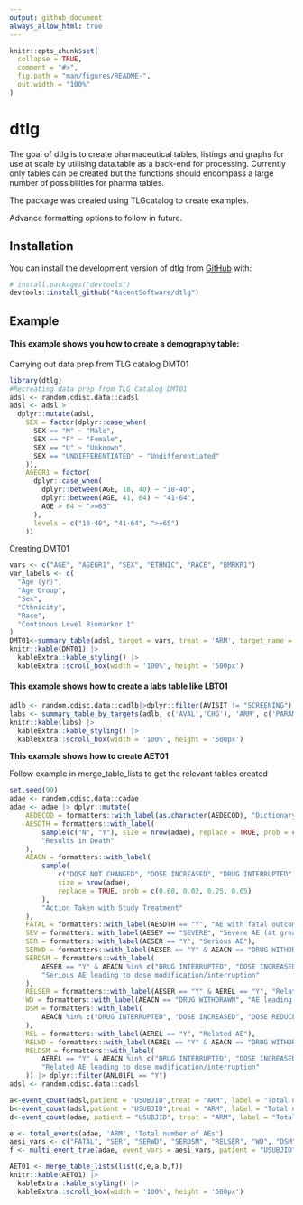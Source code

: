 ```yaml
---
output: github_document
always_allow_html: true
---
```


```r
knitr::opts_chunk$set(
  collapse = TRUE,
  comment = "#>",
  fig.path = "man/figures/README-",
  out.width = "100%"
)
```

# dtlg

The goal of dtlg is to create pharmaceutical tables, listings and graphs for use at scale by utilising data.table as a back-end for processing. Currently only tables can be created but the functions should encompass a large number of possibilities for pharma tables.

The package was created using TLGcatalog to create examples.

Advance formatting options to follow in future.

## Installation

You can install the development version of dtlg from [GitHub](https://github.com/) with:

``` r
# install.packages("devtools")
devtools::install_github("AscentSoftware/dtlg")
```

## Example

#### This example shows you how to create a demography table:

Carrying out data prep from TLG catalog DMT01

```r
library(dtlg)
#Recreating data prep from TLG Catalog DMT01
adsl <- random.cdisc.data::cadsl
adsl <- adsl|>
  dplyr::mutate(adsl,
    SEX = factor(dplyr::case_when(
      SEX == "M" ~ "Male",
      SEX == "F" ~ "Female",
      SEX == "U" ~ "Unknown",
      SEX == "UNDIFFERENTIATED" ~ "Undifferentiated"
    )),
    AGEGR1 = factor(
      dplyr::case_when(
        dplyr::between(AGE, 18, 40) ~ "18-40",
        dplyr::between(AGE, 41, 64) ~ "41-64",
        AGE > 64 ~ ">=65"
      ),
      levels = c("18-40", "41-64", ">=65")
    ))

```

Creating DMT01

```r
vars <- c("AGE", "AGEGR1", "SEX", "ETHNIC", "RACE", "BMRKR1")
var_labels <- c(
  "Age (yr)",
  "Age Group",
  "Sex",
  "Ethnicity",
  "Race",
  "Continous Level Biomarker 1"
)
DMT01<-summary_table(adsl, target = vars, treat = 'ARM', target_name = var_labels)
knitr::kable(DMT01) |>
  kableExtra::kable_styling() |>
  kableExtra::scroll_box(width = '100%', height = '500px')
```

#### This example shows how to create a labs table like LBT01

```r
adlb <- random.cdisc.data::cadlb|>dplyr::filter(AVISIT != "SCREENING")
labs <- summary_table_by_targets(adlb, c('AVAL','CHG'), 'ARM', c('PARAM','AVISIT'))
knitr::kable(labs) |>
  kableExtra::kable_styling() |>
  kableExtra::scroll_box(width = '100%', height = '500px')
```

**This example shows how to create AET01**

Follow example in merge_table_lists to get the relevant tables created

```r
set.seed(99)
adae <- random.cdisc.data::cadae
adae <- adae |> dplyr::mutate(
    AEDECOD = formatters::with_label(as.character(AEDECOD), "Dictionary-Derived Term"),
    AESDTH = formatters::with_label(
        sample(c("N", "Y"), size = nrow(adae), replace = TRUE, prob = c(0.99, 0.01)),
        "Results in Death"
    ),
    AEACN = formatters::with_label(
        sample(
            c("DOSE NOT CHANGED", "DOSE INCREASED", "DRUG INTERRUPTED", "DRUG WITHDRAWN"),
            size = nrow(adae),
            replace = TRUE, prob = c(0.68, 0.02, 0.25, 0.05)
        ),
        "Action Taken with Study Treatment"
    ),
    FATAL = formatters::with_label(AESDTH == "Y", "AE with fatal outcome"),
    SEV = formatters::with_label(AESEV == "SEVERE", "Severe AE (at greatest intensity)"),
    SER = formatters::with_label(AESER == "Y", "Serious AE"),
    SERWD = formatters::with_label(AESER == "Y" & AEACN == "DRUG WITHDRAWN", "Serious AE leading to withdrawal from treatment"),
    SERDSM = formatters::with_label(
        AESER == "Y" & AEACN %in% c("DRUG INTERRUPTED", "DOSE INCREASED", "DOSE REDUCED"),
        "Serious AE leading to dose modification/interruption"
    ),
    RELSER = formatters::with_label(AESER == "Y" & AEREL == "Y", "Related Serious AE"),
    WD = formatters::with_label(AEACN == "DRUG WITHDRAWN", "AE leading to withdrawal from treatment"),
    DSM = formatters::with_label(
        AEACN %in% c("DRUG INTERRUPTED", "DOSE INCREASED", "DOSE REDUCED"), "AE leading to dose modification/interruption"
    ),
    REL = formatters::with_label(AEREL == "Y", "Related AE"),
    RELWD = formatters::with_label(AEREL == "Y" & AEACN == "DRUG WITHDRAWN", "Related AE leading to withdrawal from treatment"),
    RELDSM = formatters::with_label(
        AEREL == "Y" & AEACN %in% c("DRUG INTERRUPTED", "DOSE INCREASED", "DOSE REDUCED"),
        "Related AE leading to dose modification/interruption"
    )) |> dplyr::filter(ANL01FL == "Y")
adsl <- random.cdisc.data::cadsl
```

```r
a<-event_count(adsl,patient = "USUBJID",treat = "ARM", label = "Total number of deaths", .filters = "DTHFL == 'Y'", .total_dt = NULL)
b<-event_count(adsl,patient = "USUBJID",treat = "ARM", label = "Total number of patients withdrawn from study due to an AE", .filters = "DCSREAS == 'ADVERSE EVENT'", .total_dt = NULL)
d<-event_count(adae, patient = "USUBJID", treat = "ARM", label = "Total number of patients with at least one AE",.total_dt = adsl)

e <- total_events(adae, 'ARM', 'Total number of AEs')
aesi_vars <- c("FATAL", "SER", "SERWD", "SERDSM", "RELSER", "WD", "DSM", "REL", "RELWD", "RELDSM", "SEV")
f <- multi_event_true(adae, event_vars = aesi_vars, patient = "USUBJID", treat = "ARM", heading = "Total number of patients with at least one", .total_dt = adsl, indent = "  ")

AET01 <- merge_table_lists(list(d,e,a,b,f))
knitr::kable(AET01) |>
  kableExtra::kable_styling() |>
  kableExtra::scroll_box(width = '100%', height = '500px')
```
